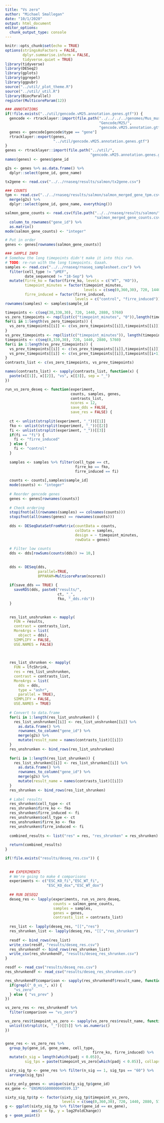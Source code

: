 ```yaml
---
title: "Vs zero"
author: "Michael Smallegan"
date: "10/1/2020"
output: html_document
editor_options: 
  chunk_output_type: console
---
```


```r
knitr::opts_chunk$set(echo = TRUE)
options(stringsAsFactors = FALSE,
        dplyr.summarise.inform = FALSE,
        tidyverse.quiet = TRUE)
library(tidyverse)
library(DESeq2)
library(gplots)
library(ggrepel)
library(ggpubr)
source("../util/_plot_theme.R")
source("../util/_util.R")
library(BiocParallel)
register(MulticoreParam(12))
```

```r
### ANNOTATIONS
if(!file.exists("../util/gencode.vM25.annotation.genes.gtf")) {
  gencode <- rtracklayer::import(file.path("../../../../genomes/Mus_musculus/",
                                           "Gencode/M25/",
                                           "gencode.vM25.annotation.gtf"))
  genes <- gencode[gencode$type == "gene"]
  rtracklayer::export(genes, 
                      "../util/gencode.vM25.annotation.genes.gtf")
}
genes <- rtracklayer::import(file.path("../util/",
                                       "gencode.vM25.annotation.genes.gtf"))
names(genes) <- genes$gene_id

g2s <- genes %>% as.data.frame() %>%
  dplyr::select(gene_id, gene_name)

tx2gene <- read.csv("../../rnaseq/results/salmon/tx2gene.csv")

### COUNTS
tpm <- read.csv("../../rnaseq/results/salmon/salmon_merged_gene_tpm.csv") %>%
  merge(g2s) %>%
  dplyr::select(gene_id, gene_name, everything())

salmon_gene_counts <- read.csv(file.path("../../rnaseq/results/salmon/",
                                         "salmon_merged_gene_counts.csv")) %>%
  column_to_rownames("gene_id") %>%
  as.matrix()
mode(salmon_gene_counts) <- "integer"

# Put in order
genes <- genes[rownames(salmon_gene_counts)]

### SAMPLE INFO
# Somehow the long timepoints didn't make it into this run.
# TODO: re-run with the long timepoints. Gaaah.
samples <- read.csv("../../rnaseq/rnaseq_samplesheet.csv") %>%
  filter(cell_type != "pMEF",
         date_sequenced != "18-Sep") %>%
  mutate(firre_ko = factor(firre_ko, levels = c("WT", "KO")),
         timepoint_minutes = factor(timepoint_minutes, 
                                    levels = c(seq(0,360,30), 720, 1440, 2880, 5760)),
         firre_induced = factor(firre_induced, 
                                levels = c("control", "firre_induced")))
rownames(samples) <- samples$sample_id
```

```r
timepoints <- c(seq(30,330,30), 720, 1440, 2880, 5760)
vs_zero_timepoints <- rep(list(c("timepoint_minutes", "0")),length(timepoints))
for(i in 1:length(vs_zero_timepoints)) {
  vs_zero_timepoints[[i]] <- c(vs_zero_timepoints[[i]],timepoints[[i]])
}
vs_prev_timepoints <- rep(list(c("timepoint_minutes")), length(timepoints))
timepoints <- c(seq(0,330,30), 720, 1440, 2880, 5760)
for(i in 1:length(vs_prev_timepoints)) {
  vs_prev_timepoints[[i]] <- c(vs_prev_timepoints[[i]],timepoints[[i]])
  vs_prev_timepoints[[i]] <- c(vs_prev_timepoints[[i]],timepoints[[i+1]])
}
contrasts_list <- c(vs_zero_timepoints, vs_prev_timepoints)

names(contrasts_list) <- sapply(contrasts_list, function(x) {
  paste(x[[1]], x[[2]], "vs", x[[3]], sep = "_")
})


```


```r



run_vs_zero_deseq <- function(experiment,
                              counts, samples, genes,
                              contrasts_list,
                              ncores = 12,
                              save_dds = FALSE,
                              save_res = FALSE) {
  
  ct <- unlist(strsplit(experiment, "_"))[[1]]
  fko <- unlist(strsplit(experiment, "_"))[[2]]
  fi <- unlist(strsplit(experiment, "_"))[[3]]
  if(fi == "fi") {
    fi <- "firre_induced"
  } else {
    fi <- "control"
  }
  
  samples <- samples %>% filter(cell_type == ct,
                                firre_ko == fko,
                                firre_induced == fi)
  
  counts <- counts[,samples$sample_id]
  mode(counts) <- "integer"
  
  # Reorder gencode genes
  genes <- genes[rownames(counts)]
  
  # Check ordering
  stopifnot(all(rownames(samples) == colnames(counts)))
  stopifnot(all(names(genes) == rownames(counts)))
  
  dds <- DESeqDataSetFromMatrix(countData = counts, 
                                colData = samples, 
                                design = ~ timepoint_minutes,
                                rowData = genes)
  
  # Filter low counts
  dds <- dds[rowSums(counts(dds)) >= 10,]
  
  
  dds <- DESeq(dds,
               parallel=TRUE,
               BPPARAM=MulticoreParam(ncores))
  
  if(save_dds == TRUE) {
    saveRDS(dds, paste0("results/",
                        ct, "_",
                        fko, "_dds.rds"))
  }
  
  
  res_list_unshrunken <- mapply(
    FUN = results,
    contrast = contrasts_list,
    MoreArgs = list(
      object = dds),
    SIMPLIFY = FALSE,
    USE.NAMES = FALSE)
  
  
  
  res_list_shrunken <- mapply(
    FUN = lfcShrink,
    res = res_list_unshrunken,
    contrast = contrasts_list,
    MoreArgs = list(
      dds = dds,
      type = "ashr",
      parallel = TRUE),
    SIMPLIFY = FALSE,
    USE.NAMES = TRUE)
  
  # Convert to data.frame
  for(i in 1:length(res_list_unshrunken)) {
    res_list_unshrunken[[i]] <- res_list_unshrunken[[i]] %>%
      as.data.frame() %>%
      rownames_to_column("gene_id") %>%
      merge(g2s) %>%
      mutate(result_name = names(contrasts_list)[[i]])
  }
  res_unshrunken <- bind_rows(res_list_unshrunken)
  
  for(i in 1:length(res_list_shrunken)) {
    res_list_shrunken[[i]] <- res_list_shrunken[[i]] %>%
      as.data.frame() %>%
      rownames_to_column("gene_id") %>%
      merge(g2s) %>%
      mutate(result_name = names(contrasts_list)[[i]])
  }
  res_shrunken <- bind_rows(res_list_shrunken)
  
  # Label results
  res_shrunken$cell_type <- ct
  res_shrunken$firre_ko <- fko
  res_shrunken$firre_induced <- fi
  res_unshrunken$cell_type <- ct
  res_unshrunken$firre_ko <- fko
  res_unshrunken$firre_induced <- fi
  
  combined_results <- list("res" = res, "res_shrunken" = res_shrunken)
  
  return(combined_results)
}


```


```r
if(!file.exists("results/deseq_res.csv")) {
  
  
  ## EXPERIMENTS
  # We're going to make 4 comparisons
  experiments <- c("ESC_KO_fi","ESC_WT_fi",
                   "ESC_KO_dox","ESC_WT_dox")
  
  ## RUN DESEQ2
  deseq_res <- lapply(experiments, run_vs_zero_deseq,
                      counts = salmon_gene_counts, 
                      samples = samples,
                      genes = genes,
                      contrasts_list = contrasts_list)
  
  res_list <- lapply(deseq_res, "[[","res")
  res_shrunken_list <- lapply(deseq_res, "[[","res_shrunken")
  
  resdf <- bind_rows(res_list)
  write_csv(resdf, "results/deseq_res.csv")
  res_shrunkendf <- bind_rows(res_shrunken_list)
  write_csv(res_shrunkendf, "results/deseq_res_shrunken.csv")
}
```

```r
resdf <- read_csv("results/deseq_res.csv")
res_shrunkendf <- read_csv("results/deseq_res_shrunken.csv")

res_shrunkendf$comparison <- sapply(res_shrunkendf$result_name, function(x) {
  if(grepl("_0_vs_", x)) {
    "vs_zero"
  } else { "vs_prev" }
})

vs_zero_res <- res_shrunkendf %>%
  filter(comparison == "vs_zero")

vs_zero_res$timepoint_vs_zero <- sapply(vs_zero_res$result_name, function(x) {
  unlist(strsplit(x, "_"))[[5]] %>% as.numeric()
})


gene_res <- vs_zero_res %>% 
  group_by(gene_id, gene_name, cell_type,
                                        firre_ko, firre_induced) %>%
  mutate(n_sig = length(which(padj < 0.05)),
         sig_tps = paste(timepoint_vs_zero[which(padj < 0.05)], collapse = ";"))

sixty_sig_tp <- gene_res %>% filter(n_sig == 1, sig_tps == "60") %>%
  arrange(sig_tps)

sixty_only_genes <- unique(sixty_sig_tp$gene_id)
ex_gene <- "ENSMUSG00000040599.13"

sixty_sig_tp$tp <- factor(sixty_sig_tp$timepoint_vs_zero, 
                          levels = c(seq(0,360,30), 720, 1440, 2880, 5760))
g <- ggplot(sixty_sig_tp %>% filter(gene_id == ex_gene), 
            aes(x = tp, y = log2FoldChange))
g + geom_point()

```



